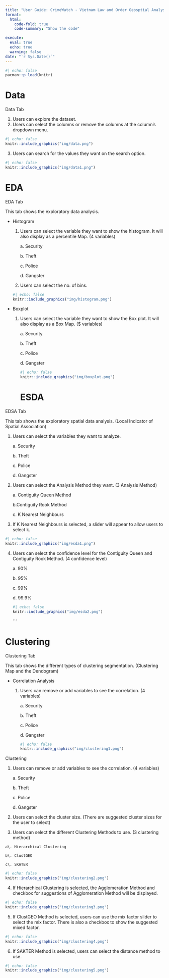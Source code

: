 ```yaml
---
title: "User Guide: CrimeWatch - Vietnam Law and Order Geosptial Analysis"
format:
  html:
    code-fold: true
    code-summary: "Show the code"

execute: 
  eval: true
  echo: true
  warning: false
date: "`r Sys.Date()`"
---
```


```r
#| echo: false
pacman::p_load(knitr)
```

# Data

Data Tab

1.  Users can explore the dataset.
2.  Users can select the columns or remove the columns at the column’s dropdown menu.

```r
#| echo: false
knitr::include_graphics("img/data.png")
```

3.  Users can search for the values they want on the search option.

```r
#| echo: false
knitr::include_graphics("img/data1.png")
```

# EDA

EDA Tab

This tab shows the exploratory data analysis.

-   Histogram

    1.  Users can select the variable they want to show the histogram. It will also display as a percentile Map. (4 variables)

        a\. Security

        b\. Theft

        c\. Police

        d\. Gangster

    2.  Users can select the no. of bins.

    ```r
    #| echo: false
    knitr::include_graphics("img/histogram.png")
    ```

-   Boxplot

    1.  Users can select the variable they want to show the Box plot. It will also display as a Box Map. (\$ variables)

        a\. Security

        b\. Theft

        c\. Police

        d\. Gangster

        ```r
        #| echo: false
        knitr::include_graphics("img/boxplot.png")
        ```

        # ESDA

EDSA Tab

This tab shows the exploratory spatial data analysis. (Local Indicator of Spatial Association)

1.  Users can select the variables they want to analyze.

    a\. Security

    b\. Theft

    c\. Police

    d\. Gangster

2.  Users can select the Analysis Method they want. (3 Analysis Method)

    a\. Contiguity Queen Method

    b.Contiguity Rook Method

    c\. K Nearest Neighbours

3.  If K Nearest Neighbours is selected, a slider will appear to allow users to select k.

```r
#| echo: false
knitr::include_graphics("img/esda1.png")
```

4.  Users can select the confidence level for the Contiguity Queen and Contiguity Rook Method. (4 confidence level)

    a\. 90%

    b\. 95%

    c\. 99%

    d\. 99.9%

    ```r
    #| echo: false
    knitr::include_graphics("img/esda2.png")
    ```

    \`\`\`

# Clustering

Clustering Tab

This tab shows the different types of clustering segmentation. (Clustering Map and the Dendogram)

-   Correlation Analysis

    1.  Users can remove or add variables to see the correlation. (4 variables)

        a\. Security

        b\. Theft

        c\. Police

        d\. Gangster

        ```r
        #| echo: false
        knitr::include_graphics("img/clustering1.png")
        ```

Clustering

1.  Users can remove or add variables to see the correlation. (4 variables)

    a\. Security

    b\. Theft

    c\. Police

    d\. Gangster

2.  Users can select the cluster size. (There are suggested cluster sizes for the user to select)

3.  Users can select the different Clustering Methods to use. (3 clustering method)

```         
a\. Hierarchical Clustering

b\. ClustGEO

c\. SKATER
```

```r
#| echo: false
knitr::include_graphics("img/clustering2.png")
```

4.  If Hierarchical Clustering is selected, the Agglomeration Method and checkbox for suggestions of Agglomeration Method will be displayed.

```r
#| echo: false
knitr::include_graphics("img/clustering3.png")
```

5.  If ClustGEO Method is selected, users can use the mix factor slider to select the mix factor. There is also a checkbox to show the suggested mixed factor.

```r
#| echo: false
knitr::include_graphics("img/clustering4.png")
```

6.  If SAKTER Method is selected, users can select the distance method to use.

```r
#| echo: false
knitr::include_graphics("img/clustering5.png")
```
